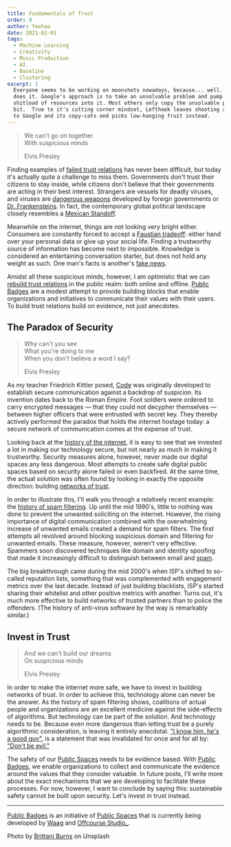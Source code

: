 ```yaml
---
title: Fundamentals of Trust
order: 9
author: Yeehaa
date: 2021-02-01
tags:
  - Machine Learning
  - Creativity
  - Music Production
  - AI
  - Baseline
  - Clustering
excerpt: |
  Everyone seems to be working on moonshots nowadays, because... well... Google
  does it. Google's approach is to take an unsolvable problem and pump a
  shitload of resources into it. Most others only copy the unsolvable problem
  bit.  True to it's cutting corner mindset, Lefthoek leaves shooting at moons
  to Google and its copy-cats and picks low-hanging fruit instead.
---
```


> We can't go on together   
> With suspicious minds   
>
> Elvis Presley

Finding examples of [failed trust
relations](https://www.theguardian.com/music/2016/apr/29/beyonce-lemonade-jay-z-explainer)
has never been difficult, but today it's actually quite a challenge to miss
them. Governments don't trust their citizens to stay inside, while citizens
don't believe that their governments are acting in their best interest.
Strangers are vessels for deadly viruses, and viruses are [dangerous
weapons](https://www.nytimes.com/2011/12/21/health/fearing-terrorism-us-asks-journals-to-censor-articles-on-virus.html?_r=1&scp=1&sq=grady,%20fauci&st=cse)
developed by foreign governments or [Dr.
Frankensteins](https://en.wikipedia.org/wiki/The_Clones_of_Dr._Funkenstein). In
fact, the contemporary global political landscape closely resembles a [Mexican
Standoff](https://en.wikipedia.org/wiki/Mexican_standoff).

Meanwhile on the internet, things are not looking very bright either. Consumers
are constantly forced to accept a [Faustian
tradeoff](https://www.scribd.com/doc/315846903/Dr-Faust-s-Internet-Dilemma):
either hand over your personal data or give up your social life. Finding a
trustworthy source of information has become next to impossible. Knowledge is
considered an entertaining conversation starter, but does not hold any weight as
such. One man's facts is another's [fake
news](https://www.vanityfair.com/news/2020/03/jared-kushner-coronavirus-fake-news).

Amidst all these suspicious minds, however, I am optimistic that we can [rebuild
trust
relations](https://www.vulture.com/2018/06/beyonce-and-jay-z-everything-is-love-guide.html)
in the public realm: both online and offline. [Public
Badges](https://github.com/OffCourse/public-badges) are a modest attempt to
provide building blocks that enable organizations and initiatives to
communicate their values with their users. To build trust relations build on
evidence, not just anecdotes.


## The Paradox of Security

> Why can't you see  
> What you're doing to me   
> When you don't believe a word I say?    
>
> Elvis Presley

As my teacher Friedrich Kittler posed,
[Code](https://mitpress.universitypressscholarship.com/view/10.7551/mitpress/9780262062749.001.0001/upso-9780262062749-chapter-6)
was originally developed to establish secure communication against a backdrop of
suspicion. Its invention dates back to the Roman Empire. Foot soldiers were
ordered to carry encrypted messages &mdash; that they could not decypher
themselves &mdash; between higher officers that were entrusted with secret
key. They thereby actively performed the paradox that holds the internet hostage
today: a secure network of communication comes at the expense of trust.

Looking back at the [history of the
internet](https://immerse.news/25-years-of-internet-its-broken-but-we-can-fix-it-24d46ccfc475),
it is easy to see that we invested a lot in making our technology secure, but
not nearly as much in making it trustworthy. Security measures alone, however,
never made our digital spaces any less dangerous. Most attempts to create safe
digital public spaces based on security alone failed or even backfired. At the
same time, the actual solution was often found by looking in exactly the
opposite direction: building [networks of
trust](https://cheerleading.lovetoknow.com/Cheerleading_Pyramids).

In order to illustrate this, I'll walk you through a relatively recent example:
the [history of spam
filtering](https://emarsys.com/learn/blog/a-brief-history-of-spam-filtering-and-deliverability-gunter-haselberger/).
Up until the mid 1990's, little to nothing was done to prevent the unwanted
soliciting on the internet. However, the rising importance of digital
communication combined with the overwhelming increase of unwanted emails created
a demand for spam filters. The first attempts all revolved around blocking
suspicious domain and filtering for unwanted emails. These measure, however,
weren't very effective. Spammers soon discovered techniques like domain and
identity spoofing that made it increasingly difficult to distinguish between
email and
[spam](https://www.frolichawaii.com/stories/okinawas-potama-spam-musubi-sandwiches-are-coming-waikiki).

The big breakthrough came during the mid 2000's when ISP's shifted to so-called
reputation lists, something that was complemented with engagement metrics over
the last decade. Instead of just building blacklists, ISP's started sharing
their whitelist and other positive metrics with another. Turns out, it's much
more effective to build networks of trusted partners than to police the
offenders. (The history of anti-virus software by the way is remarkably
similar.)


## Invest in Trust

> And we can't build our dreams    
> On suspicious minds    
>
> Elvis Presley

In order to make the internet more safe, we have to invest in building networks
of trust. In order to achieve this, technology alone can never be the answer. As
the history of spam filtering shows, coalitions of actual people and
organizations are an excellent medicine against the side-effects of algorithms.
But technology can be part of the solution. And technology needs to be. Because
even more dangerous than letting trust be a purely algorithmic consideration, is
leaving it entirely anecdotal. ["I know him, he's a good
guy"](https://www.sheknows.com/health-and-wellness/articles/989101/10-ways-to-tell-if-he-is-a-good-guy/),
is a statement that was invalidated for once and for all by: ["Don't be
evil."](https://gizmodo.com/google-removes-nearly-all-mentions-of-dont-be-evil-from-1826153393)

The safety of our [Public Spaces](https://publicspaces.net) needs to be evidence
based. With [Public Badges](https://github.com/OffCourse/public-badges), we
enable organizations to collect and communicate the evidence around the values
that they consider valuable. In future posts, I'll write more about the exact
mechanisms that we are developing to facilitate these processes. For now,
however, I want to conclude by saying this:
sustainable safety cannot be built upon security. Let's invest in trust instead.

---
[Public Badges](https://github.com/OffCourse/public-badges) is an initiative of
[Public Spaces](https://publicspaces.net) that is currently being developed by
[Waag](https://waag.org) and [Offcourse Studio_](https://offcourse-studio.com).


Photo by [Brittani Burns](https://unsplash.com/@brittaniburns?utm_medium=referral&amp;utm_campaign=photographer-credit&amp;utm_content=creditBadge) on Unsplash
